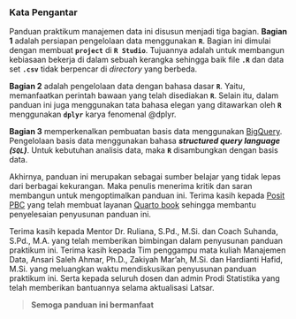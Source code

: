 ### Kata Pengantar {.unnumbered}

Panduan praktikum manajemen data ini disusun menjadi tiga bagian. **Bagian 1** adalah persiapan pengelolaan data menggunakan **`R`**. Bagian ini dimulai dengan membuat **`project`** di **`R Studio`**. Tujuannya adalah untuk membangun kebiasaan bekerja di dalam sebuah kerangka sehingga baik file **`.R`** dan data set **`.csv`** tidak berpencar di *directory* yang berbeda.

**Bagian 2** adalah pengelolaan data dengan bahasa dasar **`R`**. Yaitu, memanfaatkan perintah bawaan yang telah disediakan **`R`**. Selain itu, dalam panduan ini juga menggunakan tata bahasa elegan yang ditawarkan oleh **`R`** menggunakan **`dplyr`** karya fenomenal @dplyr.

**Bagian 3** memperkenalkan pembuatan basis data menggunakan [BigQuery](https://cloud.google.com/bigquery). Pengelolaan basis data menggunakan bahasa ***structured query language (`SQL`)***. Untuk kebutuhan analisis data, maka **`R`** disambungkan dengan basis data.

Akhirnya, panduan ini merupakan sebagai sumber belajar yang tidak lepas dari berbagai kekurangan. Maka penulis menerima kritik dan saran membangun untuk mengoptimalkan panduan ini. Terima kasih kepada [Posit PBC](https://posit.co/about/) yang telah membuat layanan [Quarto book](https://quarto.org/docs/books) sehingga membantu penyelesaian penyusunan panduan ini.  

Terima kasih kepada Mentor Dr. Ruliana, S.Pd., M.Si. dan Coach Suhanda, S.Pd., M.A. yang telah memberikan bimbingan dalam penyusunan panduan praktikum ini. Terima kasih kepada Tim penggampu mata kuliah Manajemen Data, Ansari Saleh Ahmar, Ph.D., Zakiyah Mar'ah, M.Si. dan Hardianti Hafid, M.Si. yang meluangkan waktu mendiskusikan penyusunan panduan praktikum ini.  Serta kepada seluruh dosen dan admin Prodi Statistika yang telah memberikan bantuannya selama aktualisasi Latsar.

> **Semoga panduan ini bermanfaat**


